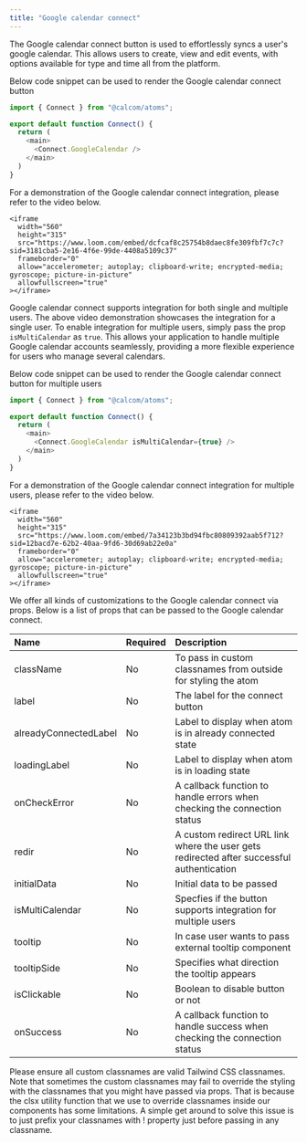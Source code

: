 ```yaml
---
title: "Google calendar connect"
---
```


The Google calendar connect button is used to effortlessly syncs a user's google calendar. This allows users to create, view and edit events, with options available for type and time all from the platform.

Below code snippet can be used to render the Google calendar connect button

```js
import { Connect } from "@calcom/atoms";

export default function Connect() {
  return (
    <main>
      <Connect.GoogleCalendar />
    </main>
  )
}
```

For a demonstration of the Google calendar connect integration, please refer to the video below.

<p></p>

    <iframe
      width="560"
      height="315"
      src="https://www.loom.com/embed/dcfcaf8c25754b8daec8fe309fbf7c7c?sid=3181cba5-2e16-4f6e-99de-4408a5109c37"
      frameborder="0"
      allow="accelerometer; autoplay; clipboard-write; encrypted-media; gyroscope; picture-in-picture"
      allowfullscreen="true"
    ></iframe>

<p></p>

Google calendar connect supports integration for both single and multiple users. The above video demonstration showcases the integration for a single user. To enable integration for multiple users, simply pass the prop `isMultiCalendar` as `true`. This allows your application to handle multiple Google calendar accounts seamlessly, providing a more flexible experience for users who manage several calendars.

Below code snippet can be used to render the Google calendar connect button for multiple users

```js
import { Connect } from "@calcom/atoms";

export default function Connect() {
  return (
    <main>
      <Connect.GoogleCalendar isMultiCalendar={true} />
    </main>
  )
}
```

For a demonstration of the Google calendar connect integration for multiple users, please refer to the video below.

<p></p>

    <iframe
      width="560"
      height="315"
      src="https://www.loom.com/embed/7a34123b3bd94fbc80809392aab5f712?sid=12bacd7e-62b2-40aa-9fd6-30d69ab22e0a"
      frameborder="0"
      allow="accelerometer; autoplay; clipboard-write; encrypted-media; gyroscope; picture-in-picture"
      allowfullscreen="true"
    ></iframe>

<p></p>

We offer all kinds of customizations to the Google calendar connect via props. Below is a list of props that can be passed to the Google calendar connect.

<p></p>

| Name                  | Required | Description                                                                               |
| :-------------------- | :------- | :---------------------------------------------------------------------------------------- |
| className             | No       | To pass in custom classnames from outside for styling the atom                            |
| label                 | No       | The label for the connect button                                                          |
| alreadyConnectedLabel | No       | Label to display when atom is in already connected state                                  |
| loadingLabel          | No       | Label to display when atom is in loading state                                            |
| onCheckError          | No       | A callback function to handle errors when checking the connection status                  |
| redir                 | No       | A custom redirect URL link where the user gets redirected after successful authentication |
| initialData           | No       | Initial data to be passed                                                                 |
| isMultiCalendar       | No       | Specfies if the button supports integration for multiple users                            |
| tooltip               | No       | In case user wants to pass external tooltip component                                     |
| tooltipSide           | No       | Specifies what direction the tooltip appears                                              |
| isClickable           | No       | Boolean to disable button or not                                                          |
| onSuccess             | No       | A callback function to handle success when checking the connection status                 |

<Note>
  Please ensure all custom classnames are valid Tailwind CSS classnames. Note that sometimes the custom
  classnames may fail to override the styling with the classnames that you might have passed via props. That
  is because the clsx utility function that we use to override classnames inside our components has some
  limitations. A simple get around to solve this issue is to just prefix your classnames with ! property just
  before passing in any classname.
</Note>
